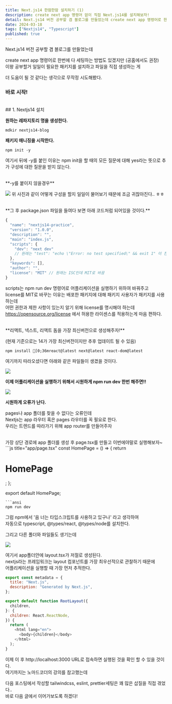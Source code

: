 ```yaml
---
title: Next.js14 한땀한땀 설치하기 (1)
description: create next app 명령어 없이 직접 Next.js14를 설치해보자!
detail: Next.js14 버전 공부할 겸 블로그를 만들었는데 create next app 명령어로 한번에 다 세팅하는 방법도 있겠지만 (공홈에서도 권장) 이왕 공부할거 일일이 필요한 패키지를 설치하고 파일을 직접 생성하는 게
date: 2024-03-18
tags: ["Nextjs14", "Typescript"]
published: true
---
```


Next.js14 버전 공부할 겸 블로그를 만들었는데

create next app 명령어로 한번에 다 세팅하는 방법도 있겠지만 (공홈에서도 권장) <br/>
이왕 공부할거 일일이 필요한 패키지를 설치하고 파일을 직접 생성하는 게

더 도움이 될 것 같다는 생각으로 무작정 시도해봤다.

### 바로 시작!

<br />
## 1. Nextjs14 설치

**원하는 레파지토리 명을 생성한다.**

```ansi
mdkir nextjs14-blog
```

**패키지 매니징을 시작한다.**

```ansi
npm init -y
```

여기서 뒤에 -y를 붙인 이유는 npm init을 할 때의
모든 질문에 대해 yes라는 뜻으로 추가 구성에 대한 질문을 받지 않는다.

<br />
**-y를 붙이지 않을경우**

![](https://img1.daumcdn.net/thumb/R1280x0/?scode=mtistory2&fname=https%3A%2F%2Fblog.kakaocdn.net%2Fdn%2FR6sIo%2FbtsFxXB2SYp%2FmRdJjDRe1OpAZdslbbqcr1%2Fimg.png)
위 사진과 같이 어떻게 구성을 할지 일일이 물어보기
때문에 조금 귀찮아진다.. ㅎㅎ

<br />
**그 후 package.json 파일을 들여다 보면 아래 코드처럼
되어있을 것이다.**

```js {7,8,12} showLineNumbers
{
  "name": "nextjs14-practice",
  "version": "1.0.0",
  "description": "",
  "main": "index.js",
  "scripts": {
  	"dev": "next dev"
    // 원래는 "test": "echo \"Error: no test specified\" && exit 1" 이 친구였음
  },
  "keywords": [],
  "author": "",
  "license": "MIT" // 원래는 ISC인데 MIT로 바꿈
}
```

scripts는 npm run dev 명령어로 어플리케이션을 실행하기 위하여 바꿔주고  
license를 MIT로 바꾸는 이유는
배포한 패키지에 대해 패키지 사용자가 패키지를 사용하는데  
어떤 권한과 제한 사항이 있는지 알기 위해 license를 명시해야 하는데  
https://opensource.org/license 에서 허용한 라이센스를 적용하는게 마음 편하다.

<br />
**리액트, 넥스트, 리액트 돔을 가장 최신버전으로 생성해주자!**

(현재 기준으로는 14가 가장 최신버전이지만 추후 업데이트
될 수 있음)

```ansi
npm install [0;36mreact@latest next@latest react-dom@latest
```

여기까지 따라오셨다면 아래와 같은 파일들이 생겼을 것이다.

![](https://blog.kakaocdn.net/dn/nCHvq/btsFn9xvU8c/soqwL7005cStXVf8ustbw1/img.png)

**이제 어플리케이션을 실행하기 위해서 시원하게 npm run dev 한번 해주면!!**

![](https://img1.daumcdn.net/thumb/R1280x0/?scode=mtistory2&fname=https%3A%2F%2Fblog.kakaocdn.net%2Fdn%2FcuvurQ%2FbtsFyLH4k2v%2FOgp64OYr4zA96O1md1ohEK%2Fimg.png)

**시원하게 오류가 난다.**

pages나 app 폴더를 찾을 수 없다는 오류인데  
Nextjs는 app 라우터 혹은 pages 라우터를 꼭 필요로 한다.  
우리는 트렌드를 따라가기 위해 app router를 만들어주자

<br />
가장 상단 경로에 app 폴더를 생성 후 page.tsx를 만들고
이번에야말로 실행해보자~
```js title="app/page.tsx"
const HomePage = () => {
  return <h1>HomePage</h1>;
};

export default HomePage;
```
```ansi
npm run dev
```

그럼 npm에서 '음 너는 타입스크립트를 사용하고 있구나' 라고 생각하여  
자동으로
typescript, @types/react, @types/node를 설치한다.

그리고 다른 폴더와 파일들도 생기는데

![](https://img1.daumcdn.net/thumb/R1280x0/?scode=mtistory2&fname=https%3A%2F%2Fblog.kakaocdn.net%2Fdn%2FWPpWP%2FbtsFoJZDhCu%2FnbmePiNFq1pxKM82Fsh2Ek%2Fimg.png)

여기서 app폴더안에 layout.tsx가 저절로 생성된다.  
nextjs라는 프레임워크는 layout 컴포넌트를 가장 최우선적으로 관찰하기 때문에  
어플리케이션을 실행할 때 가장 먼저 추적한다.

```js title="app/layout.tsx"
export const metadata = {
  title: "Next.js",
  description: "Generated by Next.js",
};

export default function RootLayout({
  children,
}: {
  children: React.ReactNode,
}) {
  return (
    <html lang="en">
      <body>{children}</body>
    </html>
  );
}
```

이제 이 후 http://localhost:3000 URL로 접속하면 실행된 것을 확인 할 수 있을 것이다.  
여기까지는 노마드코더의 강의를 참고했는데

다음 포스팅에서 작성할
tailwindcss, eslint, prettier세팅은 꽤 많은 삽질을 직접 겪었다..  
바로 다음 글에서 이어가보도록 하겠다!

